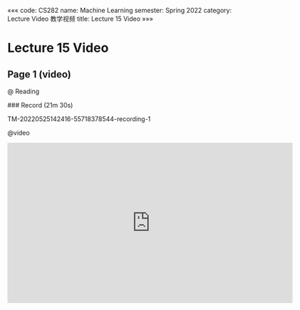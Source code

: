 «««
code: CS282
name: Machine Learning
semester: Spring 2022
category: Lecture Video 教学视频
title: Lecture 15 Video
»»»

# Lecture 15 Video

## Page 1 (video)

@ Reading

<div class="markdown-body">
### Record (21m 30s)

TM-20220525142416-55718378544-recording-1
</div>

@video

<iframe src="https://sbbrisk.com/e/nwh668g8l31n.html" frameborder=0 marginwidth=0 marginheight=0 scrolling=no width=640 height=360 allowfullscreen></iframe>
